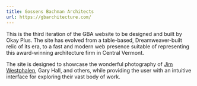 ```yaml
---
title: Gossens Bachman Architects
url: https://gbarchitecture.com/
---
```


This is the third iteration of the GBA website to be designed and built by Okay Plus. The site has evolved from a table-based, Dreamweaver-built relic of its era, to a fast and modern web presence suitable of representing this award-winning architecture firm in Central Vermont.

The site is designed to showcase the wonderful photography of [Jim Westphalen](https://jimwestphalenfineart.com/), Gary Hall, and others, while providing the user with an intuitive interface for exploring their vast body of work.
